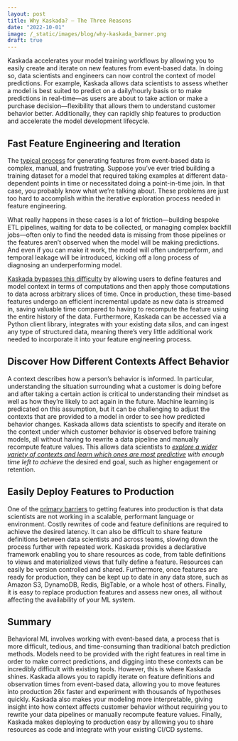 ```yaml
---
layout: post
title: Why Kaskada? – The Three Reasons
date: "2022-10-01"
image: /_static/images/blog/why-kaskada_banner.png
draft: true
---
```


Kaskada accelerates your model training workflows by allowing you to easily create and iterate on new features from event-based data. In doing so, data scientists and engineers can now control the context of model predictions. For example, Kaskada allows data scientists to assess whether a model is best suited to predict on a daily/hourly basis or to make predictions in real-time—as users are about to take action or make a purchase decision—flexibility that allows them to understand customer behavior better. Additionally, they can rapidly ship features to production and accelerate the model development lifecycle.

## Fast Feature Engineering and Iteration

The  [typical process](2022-05-01-why-you-need-a-unified-feature-engine-not-a-unified-compute-model.html)  for generating features from event-based data is complex, manual, and frustrating. Suppose you’ve ever tried building a training dataset for a model that required taking examples at different data-dependent points in time or necessitated doing a point-in-time join. In that case, you probably know what we’re talking about. These problems are just too hard to accomplish within the iterative exploration process needed in feature engineering.

What really happens in these cases is a lot of friction—building bespoke ETL pipelines, waiting for data to be collected, or managing complex backfill jobs—often only to find the needed data is missing from those pipelines or the features aren’t observed when the model will be making predictions. And even if you can make it work, the model will often underperform, and temporal leakage will be introduced, kicking off a long process of diagnosing an underperforming model.

[Kaskada bypasses this difficulty](2022-09-01-6-factors-to-consider-when-evaluating-a-new-ml-tool.html)  by allowing users to define features and model context in terms of computations and then apply those computations to data across arbitrary slices of time. Once in production, these time-based features undergo an efficient incremental update as new data is streamed in, saving valuable time compared to having to recompute the feature using the entire history of the data. Furthermore, Kaskada can be accessed via a Python client library, integrates with your existing data silos, and can ingest any type of structured data, meaning there’s very little additional work needed to incorporate it into your feature engineering process.

## Discover How Different Contexts Affect Behavior

A context describes how a person’s behavior is informed. In particular, understanding the situation surrounding what a customer is doing before and after taking a certain action is critical to understanding their mindset as well as how they’re likely to act again in the future. Machine learning is predicated on this assumption, but it can be challenging to adjust the contexts that are provided to a model in order to see how predicted behavior changes. Kaskada allows data scientists to specify and iterate on the context under which customer behavior is observed before training models, all without having to rewrite a data pipeline and manually recompute feature values. This allows data scientists to  [_explore a wider variety of contexts and learn which ones are most predictive_](2022-12-02-discover-how-different-model-contexts-affect-behavior.html) _with enough time left to achieve_  the desired end goal, such as higher engagement or retention.

## Easily Deploy Features to Production

One of the  [primary barriers](2022-07-15-why-data-engineers-need-kaskada.html)  to getting features into production is that data scientists are not working in a scalable, performant language or environment. Costly rewrites of code and feature definitions are required to achieve the desired latency. It can also be difficult to share feature definitions between data scientists and across teams, slowing down the process further with repeated work. Kaskada provides a declarative framework enabling you to share resources as code, from table definitions to views and materialized views that fully define a feature. Resources can easily be version controlled and shared. Furthermore, once features are ready for production, they can be kept up to date in any data store, such as Amazon S3, DynamoDB, Redis, BigTable, or a whole host of others. Finally, it is easy to replace production features and assess new ones, all without affecting the availability of your ML system.

## Summary

Behavioral ML involves working with event-based data, a process that is more difficult, tedious, and time-consuming than traditional batch prediction methods. Models need to be provided with the right features in real time in order to make correct predictions, and digging into these contexts can be incredibly difficult with existing tools. However, this is where Kaskada shines. Kaskada allows you to rapidly iterate on feature definitions and observation times from event-based data, allowing you to move features into production 26x faster and experiment with thousands of hypotheses quickly. Kaskada also makes your modeling more interpretable, giving insight into how context affects customer behavior without requiring you to rewrite your data pipelines or manually recompute feature values. Finally, Kaskada makes deploying to production easy by allowing you to share resources as code and integrate with your existing CI/CD systems.
